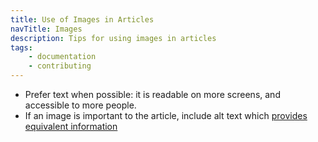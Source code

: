```yaml
---
title: Use of Images in Articles
navTitle: Images
description: Tips for using images in articles
tags:
    - documentation
    - contributing
---
```


- Prefer text when possible: it is readable on more screens, and accessible to more people. 
- If an image is important to the article, include alt text which [provides equivalent information](https://writing.codidact.com/help/alt-text)
